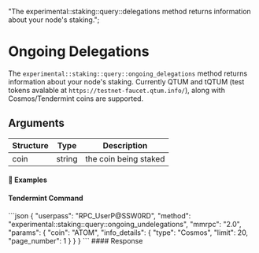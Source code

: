   "The experimental::staking::query::delegations method returns information about your node's staking.";

# Ongoing Delegations

The `experimental::staking::query::ongoing_delegations` method returns information about your node's staking. Currently QTUM and tQTUM (test tokens avalable at `https://testnet-faucet.qtum.info/`), along with Cosmos/Tendermint coins are supported.

## Arguments

| Structure | Type   | Description           |
| --------- | ------ | --------------------- |
| coin      | string | the coin being staked |

#### 📌 Examples

#### Tendermint Command

<CodeGroup title="" tag="POST" label="experimental::staking::query::delegations" mm2MethodDecorate="true">
  ```json
  {
    "userpass": "RPC_UserP@SSW0RD",
    "method": "experimental::staking::query::ongoing_undelegations",
    "mmrpc": "2.0",
    "params": {
      "coin": "ATOM",
      "info_details": {
        "type": "Cosmos",
        "limit": 20,
        "page_number": 1
      }
    }
  }
  ```
</CodeGroup>

<CollapsibleSection expandedText="Hide Response" collapsedText="Show Response">
  #### Response

  ```json
  ```
</CollapsibleSection>
